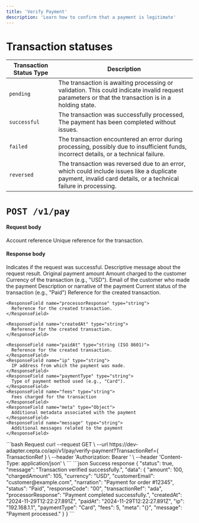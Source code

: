```yaml
---
title: 'Verify Payment'
description: 'Learn how to confirm that a payment is legitimate'
---
```


# Transaction statuses


|  Transaction Status Type  | Description                                                                                                                                                     |
| ------------------------- | ----------------------------------------------------------------------------------------------------------------------------------------------------------------|
| `pending`                 | The transaction is awaiting processing or validation. This could indicate invalid request parameters or that the transaction is in a holding state.             |
| `successful`              | The transaction was successfully processed, The payment has been completed without issues.                                                                      |
| `failed`                  | The transaction encountered an error during processing, possibly due to insufficient funds, incorrect details, or a technical failure.                          |
| `reversed`                | The transaction was reversed due to an error, which could include issues like a duplicate payment, invalid card details, or a technical failure in processing.  |


# `POST /v1/pay`

#### Request body

<ParamField body="order" type="object" required>
    Account reference
    <Expandable title="object" defaultOpen="true">
        <ParamField body="TransactionRef" type="string" required>
           Unique reference for the transaction.
        </ParamField>
    </Expandable>
</ParamField>

#### Response body

<ResponseField name="status" type="boolean">
  Indicates if the request was successful.
</ResponseField>

<ResponseField name="message" type="string">
  Descriptive message about the request result.
</ResponseField>

<ResponseField name="data" type="object">
  <Expandable title="object"  defaultOpen="true">
    <ResponseField name="amount" type="number">
      Original payment amount
    </ResponseField>
    <ResponseField name="chargedAmount" type="number">
      Amount charged to the customer
    </ResponseField>
    <ResponseField name="currency" type="string">
      Currency of the transaction (e.g., "USD").
    </ResponseField>
    <ResponseField name="customerEmail" type="string">
      Email of the customer who made the payment
    </ResponseField>
    <ResponseField name="narration" type="string">
      Description or narrative of the payment   
    </ResponseField>
    <ResponseField name="status" type="string">
      Current status of the transaction (e.g., "Paid")
    </ResponseField>
    <ResponseField name="responseCode" type="string">
      Reference for the created transaction.
    </ResponseField>
    
    <ResponseField name="processorResponse" type="string">
      Reference for the created transaction.
    </ResponseField>
    
    <ResponseField name="createdAt" type="string">
      Reference for the created transaction.
    </ResponseField>
    
    <ResponseField name="paidAt" type="string (ISO 8601)">
      Reference for the created transaction.
    </ResponseField>
    <ResponseField name="ip" type="string">
      IP address from which the payment was made.
    </ResponseField>
    <ResponseField name="paymentType" type="string">
      Type of payment method used (e.g., "Card").
    </ResponseField>
    <ResponseField name="fees" type="string">
      Fees charged for the transaction
    </ResponseField>
    <ResponseField name="meta" type="Object">
      Additional metadata associated with the payment
    </ResponseField>
    <ResponseField name="message" type="string">
      Additional messages related to the payment
    </ResponseField>
  </Expandable>
</ResponseField>

<RequestExample>
```bash Request
curl --request GET \
  --url https://dev-adapter.cepta.co/api/v1/pay/verify-payment?TransactionRef={ TransactionRef } \
  --header 'Authorization: Bearer <token>' \
  --header 'Content-Type: application/json' \
```
</RequestExample>

<ResponseExample>
```json Success response
{
  "status": true,
  "message": "Transaction verified successfully.",
  "data": {
    "amount": 100,
    "chargedAmount": 105,
    "currency": "USD",
    "customerEmail": "customer@example.com",
    "narration": "Payment for order #12345",
    "status": "Paid",
    "responseCode": "00",
    "transactionRef": "ada",
    "processorResponse": "Payment completed successfully.",
    "createdAt": "2024-11-29T12:22:27.891Z",
    "paidAt": "2024-11-29T12:22:27.891Z",
    "ip": "192.168.1.1",
    "paymentType": "Card",
    "fees": 5,
    "meta": "{}",
    "message": "Payment processed."
  }
}
```
</ResponseExample>